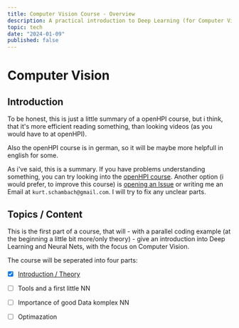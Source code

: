 ```yaml
---
title: Computer Vision Course - Overview
description: A practical introduction to Deep Learning (for Computer Vision)
topic: tech
date: "2024-01-09"
published: false
---
```


# Computer Vision

## Introduction

To be honest, this is just a little summary of a openHPI course, 
but i think, that it's more efficient reading something, than looking videos (as you would have to at openHPI).

Also the openHPI course is in german, so it will be maybe more helpfull in english for some.

As i've said, this is a summary. If you have problems understanding something, 
you can try looking into the [openHPI course](https://open.hpi.de/courses/neuralnets2020).
Another option (i would prefer, to improve this course) is [opening an Issue](https://github.com/kurtschambach/portfolio/issues/) 
or writing me an Email at `kurt.schambach@gmail.com`.
I will try to fix any unclear parts.

## Topics / Content

This is the first part of a course, that will - with a parallel coding example (at the beginning a little bit more/only theory) - 
give an introduction into Deep Learning and Neural Nets, with the focus on Computer Vision.

The course will be seperated into four parts:

- [x] [Introduction / Theory](http://a3chron.vercel.app/blog/computer-vision-1)
- [ ] Tools and a first little NN
- [ ] Importance of good Data komplex NN
- [ ] Optimazation

